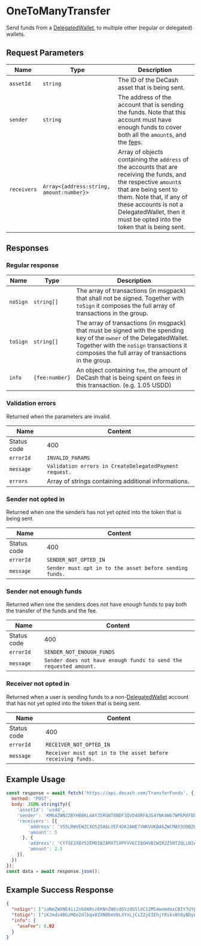 # OneToManyTransfer

Send funds from a [DelegatedWallet](#TODO), to multiple other (regular or delegated) wallets.

## Request Parameters

|     Name    |                    Type                   | Description |
| ----------- | ----------------------------------------- | ----------- | 
| `assetId`   | `string`                                  | The ID of the DeCash asset that is being sent. |
| `sender`    | `string`                                  | The address of the account that is sending the funds. Note that this account must have enough funds to cover both all the `amount`s, and the [fee](#TODO)s. |
| `receivers` | `Array<{address:string, amount:number}>`  | Array of objects containing the `address` of the accounts that are receiving the funds, and the respective `amount`s that are being sent to them. Note that, if any of these accounts is not a DelegatedWallet, then it must be opted into the token that is being sent. |

## Responses

### Regular response

|     Name    |         Type        | Description |
| ----------- | ------------------- | ----------- | 
| `noSign`    | `string[]`          | The array of transactions (in msgpack) that shall not be signed. Together with `toSign` it composes the full array of transactions in the group. |
| `toSign`    | `string[]`          | The array of transactions (in msgpack) that must be signed with the spending key of the `owner` of the DelegatedWallet. Together with the `noSign` transactions it composes the full array of transactions in the group. |
| `info`      | `{fee:number}`      | An object containing `fee`, the amount of DeCash that is being spent on fees in this transaction. (e.g. 1.05 USDD) | 

### Validation errors

Returned when the parameters are invalid.

|     Name    |                              Content                              |
| ----------- | ----------------------------------------------------------------- |
| Status code | 400                                                               |
| `errorId`   | `INVALID_PARAMS`                                                  |
| `message`   | `Validation errors in CreateDelegatedPayment request.`            | 
| `errors`    | Array of strings containing additional informations.              |

### Sender not opted in 

Returned when one the senders has not yet opted into the token that is being sent.

|     Name    |                              Content                              |
| ----------- | ----------------------------------------------------------------- |
| Status code | 400                                                               |
| `errorId`   | `SENDER_NOT_OPTED_IN`                                             |
| `message`   | `Sender must opt in to the asset before sending funds.`           | 

### Sender not enough funds

Returned when one the senders does not have enough funds to pay both the transfer of the funds and the fee.

|     Name    |                              Content                              |
| ----------- | ----------------------------------------------------------------- |
| Status code | 400                                                               |
| `errorId`   | `SENDER_NOT_ENOUGH_FUNDS`                                         |
| `message`   | `Sender does not have enough funds to send the requested amount.` |

### Receiver not opted in

Returned when a user is sending funds to a non-[DelegatedWallet](#TODO) account that has not yet opted into the token that is being sent.

|     Name    |                              Content                              |
| ----------- | ----------------------------------------------------------------- |
| Status code | 400                                                               |
| `errorId`   | `RECEIVER_NOT_OPTED_IN`                                           |
| `message`   | `Receiver must opt in to the asset before receiving funds.`       |

## Example Usage

```js
const response = await fetch('https://api.decash.com/TransferFunds', {
  method: 'POST',
  body: JSON.stringify({
    'assetId': 'usdd', 
    'sender': 'KM64ZWNJ2BYHBBKL4AY35RGNT6NDF3QVD4ORFA2G4YNK4W67WPEMXFDDQU'
    'receivers': [{
        'address': 'V55LRWVEWZCXO5Z5A6LVEF4DK2AWE7VWKVUKBA6ZWCMA55ODBZKSDDQRBU', 
        'amount': 5
      }, {
        'address': 'CY7SE2XBY52EMOIBZAMXTSXPFVVECIQOHVBIWIR2Z5NT2QLLN2ADZZSE', 
        'amount': 2.5
    }], 
  })
});
const data = await response.json();
```

## Example Success Response

```json
{
  "noSign": ["iaNmZWXNE4iiZnbOARszEKNnZW6sdGVzdG5ldC12MS4womdoxCBIY7UYpLPITsgQ8i1PEIHLD3HwWaesIN7GL39w5Qk6IqNncnDEIIgZaLxd9vgv1GvlgQcV7gLTxJE8JtgQJASy4Vyl4Vjoomx2zgEbNvijcmN2xCBr5CIUPJMmRSusjz6sT4DqcqoKtw1E03+tlgl8zDXHj6NzbmTEIGvkIhQ8kyZFK6yPPqxPgOpyqgq3DUTTf62WCXzMNcePpHR5cGWjcGF5", "iqRhYW10AqRhcmN2xCBr5CIUPJMmRSusjz6sT4DqcqoKtw1E03+tlgl8zDXHj6Jmds4BGzMQo2dlbqx0ZXN0bmV0LXYxLjCiZ2jEIEhjtRiks8hOyBDyLU8QgcsPcfBZp6wg3sYvf3DlCToio2dycMQgiBlovF32+C/Ua+WBBxXuAtPEkTwm2BAkBLLhXKXhWOiibHbOARs2+KNzbmTEIFM9zNmp0HBwhUvgMb7EzZ+aMu4VHx0Sg0bmGq5b37PIpHR5cGWlYXhmZXKkeGFpZM4DGUVQ", "iqRhYW10zQEspGFyY3bEIK96uNqktkV3dz0Hl1IXg1aBYn62VWigg9mwmA71ww5VomZ2zgEbMxCjZ2VurHRlc3RuZXQtdjEuMKJnaMQgSGO1GKSzyE7IEPItTxCByw9x8FmnrCDexi9/cOUJOiKjZ3JwxCCIGWi8Xfb4L9Rr5YEHFe4C08SRPCbYECQEsuFcpeFY6KJsds4BGzb4o3NuZMQgUz3M2anQcHCFS+AxvsTNn5oy7hUfHRKDRuYarlvfs8ikdHlwZaVheGZlcqR4YWlkzgMZRVA=", "iqRhYW10zOGkYXJjdsQgwsWPyJq4cd0RjkByBl5yu8takEiDj1CiyI6z1s9QWtuiZnbOARszEKNnZW6sdGVzdG5ldC12MS4womdoxCBIY7UYpLPITsgQ8i1PEIHLD3HwWaesIN7GL39w5Qk6IqNncnDEIIgZaLxd9vgv1GvlgQcV7gLTxJE8JtgQJASy4Vyl4Vjoomx2zgEbNvijc25kxCBTPczZqdBwcIVL4DG+xM2fmjLuFR8dEoNG5hquW9+zyKR0eXBlpWF4ZmVypHhhaWTOAxlFUA=="],,
  "toSign": ["iKJmds4BGzMQo2dlbqx0ZXN0bmV0LXYxLjCiZ2jEIEhjtRiks8hOyBDyLU8QgcsPcfBZp6wg3sYvf3DlCToio2dycMQgiBlovF32+C/Ua+WBBxXuAtPEkTwm2BAkBLLhXKXhWOiibHbOARs2+KNyY3bEIF31eqX/L2cKuT4a+NfHsT//chu0l/1l/WhK/ut7D7jao3NuZMQgXfV6pf8vZwq5Phr418exP/9yG7SX/WX9aEr+63sPuNqkdHlwZaNwYXk="], 
  "info": {
    "asaFee": 0.02
  }
}
```
